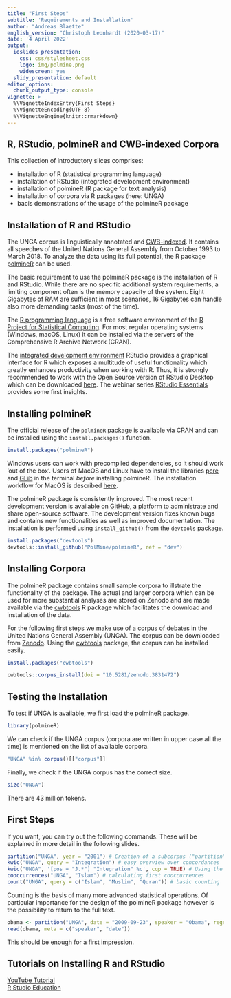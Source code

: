 ```yaml
---
title: "First Steps"
subtitle: 'Requirements and Installation'
author: "Andreas Blaette"
english_version: "Christoph Leonhardt (2020-03-17)"
date: '4 April 2022'
output:
  ioslides_presentation:
    css: css/stylesheet.css
    logo: img/polmine.png
    widescreen: yes
  slidy_presentation: default
editor_options:
  chunk_output_type: console
vignette: >
  %\VignetteIndexEntry{First Steps}
  %\VignetteEncoding{UTF-8}
  %\VignetteEngine{knitr::rmarkdown}  
---
```


## R, RStudio, polmineR and CWB-indexed Corpora {.smaller}

This collection of introductory slices comprises:

  * installation of R (statistical programming language)
  * installation of RStudio (integrated development environment)
  * installation of polmineR (R package for text analysis)
  * installation of corpora via R packages (here: UNGA)
  * bacis demonstrations of the usage of the polmineR package

## Installation of R and RStudio {.smaller}

The UNGA corpus is linguistically annotated and [CWB-indexed](http://cwb.sourceforge.net/). It contains all speeches of the United Nations General Assembly from October 1993 to March 2018. To analyze the data using its full potential, the R package [polmineR](https://CRAN.R-project.org/package=polmineR) can be used.

The basic requirement to use the polmineR package is the installation of R and RStudio. While there are no specific additional system requirements, a limiting component often is the memory capacity of the system. Eight Gigabytes of RAM are sufficient in most scenarios, 16 Gigabytes can handle also more demanding tasks (most of the time).

The [R programming language](https://en.wikipedia.org/wiki/R_(programming_language)) is a free software environment of the [R Project for Statistical Computing](https://www.r-project.org/). For most regular operating systems (Windows, macOS, Linux) it can be installed via the servers of the Comprehensive R Archive Network (CRAN).

The [integrated development environment](https://en.wikipedia.org/wiki/Integrated_development_environment) RStudio provides a graphical interface for R which exposes a multitude of useful functionality which greatly enhances productivity when working with R. Thus, it is strongly recommended to work with the Open Source version of RStudio Desktop which can be downloaded [here](https://www.rstudio.com/products/rstudio/download/#download). The webinar series [RStudio Essentials](https://resources.rstudio.com/) provides some first insights.


## Installing polmineR {.smaller}

The official release of the `polmineR` package is available via CRAN and can be installed using the `install.packages()` function. 

```r
install.packages("polmineR")
```

Windows users can work with precompiled dependencies, so it should work 'out of the box'. Users of MacOS and Linux have to install the libraries [pcre](https://www.pcre.org/) and [GLib](https://de.wikipedia.org/wiki/GLib) in the terminal *before* installing polmineR. The installation workflow for MacOS is described [here](https://polmine.github.io/polmineR/index.html).

The polmineR package is consistently improved. The most recent development version is available on [GitHub](https://github.com/PolMine/polmineR), a platform to administrate and share open-source software. The development version fixes known bugs and contains new functionalities as well as improved documentation. The installation is performed using `install_github()` from the `devtools` package.

```r
install.packages("devtools")
devtools::install_github("PolMine/polmineR", ref = "dev")
```


## Installing Corpora {.smaller}

The polmineR package contains small sample corpora to illstrate the functionality of the package. The actual and larger corpora which can be used for more substantial analyses are stored on Zenodo and are made available via the [cwbtools](https://CRAN.R-project.org/package=cwbtools) R package which facilitates the download and installation of the data.

For the following first steps we make use of a corpus of debates in the United Nations General Assembly (UNGA). The corpus can be downloaded from [Zenodo](https://zenodo.org/record/3831472). Using the [cwbtools](https://CRAN.R-project.org/package=cwbtools) package, the corpus can be installed easily.

```r
install.packages("cwbtools")
```

```r
cwbtools::corpus_install(doi = "10.5281/zenodo.3831472")
```


## Testing the Installation {.smaller}

To test if UNGA is available, we first load the polmineR package.

```r
library(polmineR)
```

We can check if the UNGA corpus (corpora are written in upper case all the time) is mentioned on the list of available corpora.

```r
"UNGA" %in% corpus()[["corpus"]]
```

Finally, we check if the UNGA corpus has the correct size.

```r
size("UNGA")
```

There are 43 million tokens.

## First Steps {.smaller}

If you want, you can try out the following commands. These will be explained in more detail in the following slides.

```r
partition("UNGA", year = "2001") # Creation of a subcorpus ("partition")
kwic("UNGA", query = "Integration") # easy overview over concordances
kwic("UNGA", '[pos = "J.*"] "Integration" %c', cqp = TRUE) # Using the CQP syntax
cooccurrences("UNGA", "Islam") # calculating first cooccurrences 
count("UNGA", query = c("Islam", "Muslim", "Quran")) # basic counting
```

Counting is the basis of many more advanced statistical operations. Of particular importance for the design of the polmineR package however is the possibility to return to the full text. 

```r
obama <- partition("UNGA", date = "2009-09-23", speaker = "Obama", regex = TRUE)
read(obama, meta = c("speaker", "date"))
```

This should be enough for a first impression.

## Tutorials on Installing R and RStudio
[YouTube Tutorial](https://www.youtube.com/watch?v=TFGYlKvQEQ4&ab_channel=RProgramming-DDS)  
[R Studio Education](https://rstudio-education.github.io/hopr/starting.html)